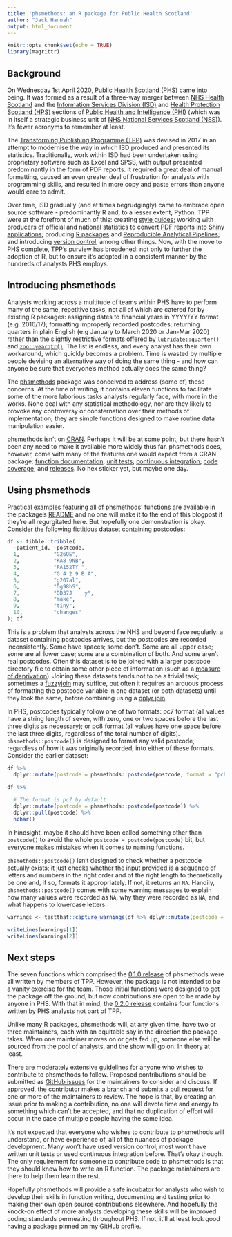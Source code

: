 ```yaml
---
title: 'phsmethods: an R package for Public Health Scotland'
author: "Jack Hannah"
output: html_document
---
```


```r
knitr::opts_chunk$set(echo = TRUE)
library(magrittr)
```


## Background

On Wednesday 1st April 2020, [Public Health Scotland (PHS)](https://www.publichealthscotland.scot/) came into being. It was formed as a result of a three-way merger between [NHS Health Scotland](http://www.healthscotland.scot/) and the [Information Services Division (ISD)](https://www.isdscotland.org/) and [Health Protection Scotland (HPS)](https://www.hps.scot.nhs.uk/) sections of [Public Health and Intelligence (PHI)](https://nhsnss.org/how-nss-works/our-structure/public-health-and-intelligence/) (which was in itself a strategic business unit of [NHS National Services Scotland (NSS)](https://nhsnss.org/)). It's fewer acronyms to remember at least.

The [Transforming Publishing Programme (TPP)](https://www.isdscotland.org/Products-and-Services/Transforming-Publishing-Programme/) was devised in 2017 in an attempt to modernise the way in which ISD produced and presented its statistics. Traditionally, work within ISD had been undertaken using proprietary software such as Excel and SPSS, with output presented predominantly in the form of PDF reports. It required a great deal of manual formatting, caused an even greater deal of frustration for analysts with programming skills, and resulted in more copy and paste errors than anyone would care to admit.

Over time, ISD gradually (and at times begrudgingly) came to embrace open source software - predominantly R and, to a lesser extent, Python. TPP were at the forefront of much of this: creating [style guides](https://github.com/Health-SocialCare-Scotland/R-Resources/blob/master/PHI%20R%20style%20guide.md); working with producers of official and national statistics to convert [PDF reports](https://www.isdscotland.org/Health-Topics/Mental-Health/Publications/2017-03-14/2017-03-14-Mental-Health-Report.pdf?34582155943) into [Shiny applications](https://www.isdscotland.org/Health-Topics/Mental-Health/Publications/2019-09-10/mental-health-inpatient-activity/data-explorer/); producing [R packages](https://github.com/NHS-NSS-transforming-publications/hsmr) and [Reproducible Analytical Pipelines](https://www.isdscotland.org/About-ISD/Methodologies/_docs/Reproducible_Analytical_Pipelines_paper_v1.4.pdf); and introducing [version control](https://nhs-nss-transforming-publications.github.io/git-guide/), among other things. Now, with the move to PHS complete, TPP's purview has broadened: not only to further the adoption of R, but to ensure it's adopted in a consistent manner by the hundreds of analysts PHS employs.


## Introducing phsmethods

Analysts working across a multitude of teams within PHS have to perform many of the same, repetitive tasks, not all of which are catered for by existing R packages: assigning dates to financial years in YYYY/YY format (e.g. 2016/17); formatting improperly recorded postcodes; returning quarters in plain English (e.g January to March 2020 or Jan-Mar 2020) rather than the slightly restrictive formats offered by [`lubridate::quarter()`](https://lubridate.tidyverse.org/reference/quarter.html) and [`zoo::yearqtr()`](https://cran.r-project.org/web/packages/zoo/zoo.pdf). The list is endless, and every analyst has their own workaround, which quickly becomes a problem. Time is wasted by multiple people devising an alternative way of doing the same thing - and how can anyone be sure that everyone's method actually does the same thing?

The [phsmethods](https://github.com/Health-SocialCare-Scotland/phsmethods) package was conceived to address (some of) these concerns. At the time of writing, it contains eleven functions to facilitate some of the more laborious tasks analysts regularly face, with more in the works. None deal with any statistical methodology, nor are they likely to provoke any controversy or consternation over their methods of implementation; they are simple functions designed to make routine data manipulation easier.

phsmethods isn't on [CRAN](https://cran.r-project.org/). Perhaps it will be at some point, but there hasn't been any need to make it available more widely thus far. phsmethods does, however, come with many of the features one would expect from a CRAN package: [function documentation](https://github.com/Health-SocialCare-Scotland/phsmethods/tree/master/man); [unit tests](https://github.com/Health-SocialCare-Scotland/phsmethods/tree/master/tests/testthat); [continuous integration](https://travis-ci.com/github/Health-SocialCare-Scotland/phsmethods); [code coverage](https://codecov.io/gh/Health-SocialCare-Scotland/phsmethods); and [releases](https://github.com/Health-SocialCare-Scotland/phsmethods/releases). No hex sticker yet, but maybe one day.


## Using phsmethods

Practical examples featuring all of phsmethods' functions are available in the package's [README](https://github.com/Health-SocialCare-Scotland/phsmethods/blob/master/README.md) and no one will make it to the end of this blogpost if they're all regurgitated here. But hopefully one demonstration is okay. Consider the following fictitious dataset containing postcodes:

```r
df <- tibble::tribble(
  ~patient_id, ~postcode,
  1,           "G26QE",
  2,           "KA8 9NB",
  3,           "PA152TY ",
  4,           "G 4 2 9 B A",
  5,           "g207al",
  6,           "Dg98bS",
  7,           "DD37J    y",
  8,           "make",
  9,           "tiny",
  10,          "changes"
); df
```


This is a problem that analysts across the NHS and beyond face regularly: a dataset containing postcodes arrives, but the postcodes are recorded inconsistently. Some have spaces; some don't. Some are all upper case; some are all lower case; some are a combination of both. And some aren't real postcodes. Often this dataset is to be joined with a larger postcode directory file to obtain some other piece of information (such as a [measure of deprivation](https://www.gov.scot/collections/scottish-index-of-multiple-deprivation-2020/)). Joining these datasets tends not to be a trivial task; sometimes a [fuzzyjoin](https://github.com/dgrtwo/fuzzyjoin) may suffice, but often it requires an arduous process of formatting the postcode variable in one dataset (or both datasets) until they look the same, before combining using a [dplyr join](https://dplyr.tidyverse.org/reference/join.html).

In PHS, postcodes typically follow one of two formats: pc7 format (all values have a string length of seven, with zero, one or two spaces before the last three digits as necessary); or pc8 format (all values have one space before the last three digits, regardless of the total number of digits). `phsmethods::postcode()` is designed to format any valid postcode, regardless of how it was originally recorded, into either of these formats. Consider the earlier dataset:

```r
df %>%
  dplyr::mutate(postcode = phsmethods::postcode(postcode, format = "pc8"))

df %>%
  
  # The format is pc7 by default
  dplyr::mutate(postcode = phsmethods::postcode(postcode)) %>%
  dplyr::pull(postcode) %>%
  nchar()
```


In hindsight, maybe it should have been called something other than `postcode()` to avoid the whole `postcode = postcode(postcode)` bit, but [everyone makes mistakes](https://www.tidyverse.org/blog/2018/06/conflicted/) when it comes to naming functions. 

`phsmethods::postcode()` isn't designed to check whether a postcode actually exists; it just checks whether the input provided is a sequence of letters and numbers in the right order and of the right length to theoretically be one and, if so, formats it appropriately. If not, it returns an `NA`. Handily, `phsmethods::postcode()` comes with some warning messages to explain how many values were recorded as `NA`, why they were recorded as `NA`, and what happens to lowercase letters:

```r
warnings <- testthat::capture_warnings(df %>% dplyr::mutate(postcode = phsmethods::postcode(postcode)))

writeLines(warnings[1])
writeLines(warnings[2])
```


## Next steps

The seven functions which comprised the [0.1.0 release](https://github.com/Health-SocialCare-Scotland/phsmethods/releases/tag/0.1.0) of phsmethods were all written by members of TPP. However, the package is not intended to be a vanity exercise for the team. Those initial functions were designed to get the package off the ground, but now contributions are open to be made by anyone in PHS. With that in mind, the [0.2.0 release](https://github.com/Health-SocialCare-Scotland/phsmethods/releases/tag/0.2.0) contains four functions written by PHS analysts not part of TPP.

Unlike many R packages, phsmethods will, at any given time, have two or three maintainers, each with an equitable say in the direction the package takes. When one maintainer moves on or gets fed up, someone else will be sourced from the pool of analysts, and the show will go on. In theory at least.

There are moderately extensive [guidelines](https://github.com/Health-SocialCare-Scotland/phsmethods/tree/master#contributing-to-phsmethods) for anyone who wishes to contribute to phsmethods to follow. Proposed contributions should be submitted as [GitHub issues](https://github.com/Health-SocialCare-Scotland/phsmethods/issues) for the maintainers to consider and discuss. If approved, the contributor makes a [branch](https://github.com/Health-SocialCare-Scotland/phsmethods/branches) and submits a [pull request](https://github.com/Health-SocialCare-Scotland/phsmethods/pulls) for one or more of the maintainers to review. The hope is that, by creating an issue prior to making a contribution, no one will devote time and energy to something which can't be accepted, and that no duplication of effort will occur in the case of multiple people having the same idea.

It's not expected that everyone who wishes to contribute to phsmethods will understand, or have experience of, all of the nuances of package development. Many won't have used version control; most won't have written unit tests or used continuous integration before. That's okay though. The only requirement for someone to contribute code to phsmethods is that they should know how to write an R function. The package maintainers are there to help them learn the rest.

Hopefully phsmethods will provide a safe incubator for analysts who wish to develop their skills in function writing, documenting and testing prior to making their own open source contributions elsewhere. And hopefully the knock-on effect of more analysts developing these skills will be improved coding standards permeating throughout PHS. If not, it'll at least look good having a package pinned on my [GitHub profile](https://github.com/jackhannah95). 